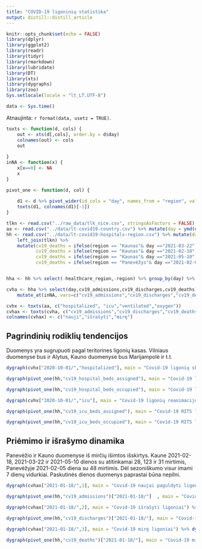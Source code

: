 ```yaml
---
title: "COVID-19 ligoninių statistika"
output: distill::distill_article
---
```


```r
knitr::opts_chunk$set(echo = FALSE)
library(dplyr)
library(ggplot2)
library(readr)
library(tidyr)
library(rmarkdown)
library(lubridate)
library(DT)
library(xts)
library(dygraphs)
library(zoo)
Sys.setlocale(locale = "lt_LT.UTF-8")
```

```r
data <- Sys.time()
```

Atnaujinta: `r format(data, usetz = TRUE)`. 

```r

toxts <- function(d, cols) {
    out <- xts(d[,cols], order.by = d$day)
    colnames(out) <- cols
    out
    
}
inNA <- function(x) {
    x[x==0] <- NA    
    x
}

pivot_one <- function(d, col) {
    
    d1 <- d %>% pivot_wider(id_cols = "day", names_from = "region", values_from =all_of(col))
    toxts(d1, colnames(d1)[-1])
}

tlkn <- read.csv("../raw_data/tlk_nice.csv", stringsAsFactors = FALSE)
aa <- read.csv("../data/lt-covid19-country.csv") %>% mutate(day = ymd(day))
hh <- read.csv("../data/lt-covid19-hospitals-region.csv") %>% mutate(day = ymd(day)) %>% 
    left_join(tlkn) %>% 
    mutate(cv19_deaths = ifelse(region == "Kaunas"& day =="2021-03-22",NA,cv19_deaths),
           cv19_deaths = ifelse(region == "Kaunas"& day =="2021-02-18",NA,cv19_deaths),
           cv19_deaths = ifelse(region == "Kaunas"& day =="2021-05-10",NA,cv19_deaths),
           cv19_deaths = ifelse(region == "Panevėžys"& day =="2021-02-05",NA,cv19_deaths))


hha <- hh %>% select(-healthcare_region,-region) %>% group_by(day) %>% summarise_all(sum) 

cvha <- hha %>% select(day,cv19_admissions,cv19_discharges,cv19_deaths) %>% 
    mutate_at(inNA,.vars=c("cv19_admissions","cv19_discharges","cv19_deaths"))

cvhx <- toxts(aa, c("hospitalized", "icu","ventilated","oxygen"))
cvhax <- toxts(cvha, c("cv19_admissions","cv19_discharges","cv19_deaths"))
colnames(cvhax) <- c("nauji","išrašyti","mirę")

```

## Pagrindinių rodiklių tendencijos

Duomenys yra sugrupuoti pagal teritorines ligonių kasas. Vilniaus duomenyse bus ir Alytus, Kauno duomenyse bus Marijampolė ir t.t.

```r
dygraph(cvhx["2020-10-01/","hospitalized"], main = "Covid-19 ligonių skaičius") %>% dyOptions(colors = RColorBrewer::brewer.pal(3, "Set1")[c(1,2)]) %>% dyRangeSelector     
```

```r
dygraph(pivot_one(hh,"cv19_hospital_beds_assigned"), main = "Covid-19 lovų skaičius") %>% dyOptions(colors = RColorBrewer::brewer.pal(5, "Set1")) %>% dyRangeSelector    
```


```r
dygraph(pivot_one(hh,"cv19_hospital_beds_occupied"), main = "Covid-19 ligonių skaičius") %>% dyOptions(colors = RColorBrewer::brewer.pal(5, "Set1")) %>% dyRangeSelector    
```


```r
dygraph(cvhx["2020-10-01/","icu"], main = "Covid-19 ligonių reanimacijoje skaičius") %>% dyOptions(colors = RColorBrewer::brewer.pal(3, "Set1")[1]) %>% dyRangeSelector    
```

```r
dygraph(pivot_one(hh,"cv19_icu_beds_assigned"), main = "Covid-19 RITS lovų skaičius") %>% dyOptions(colors = RColorBrewer::brewer.pal(5, "Set1")) %>% dyRangeSelector    
```

```r
dygraph(pivot_one(hh,"cv19_icu_beds_occupied"), main = "Covid-19 RITS ligonių skaičius") %>% dyOptions(colors = RColorBrewer::brewer.pal(5, "Set1")) %>% dyRangeSelector    
```

## Priėmimo ir išrašymo dinamika

Panevėžio ir Kauno duomenyse iš mirčių išimtos išskirtys. Kaune 2021-02-18,  2021-03-22 ir 2021-05-10 dienos su atitinkamai 28, 123 ir 31 mirtimis, Panevėžyje 2021-02-05 diena su 48 mirtimis. Dėl sezoniškumo visur imami 7 dienų vidurkiai. Paskutinės dienos duomenys paprastai būna nepilni.

```r
dygraph(cvhax["2021-01-18/",1], main = "Covid-19 naujai paguldyti ligoniai") %>% dyOptions(colors = RColorBrewer::brewer.pal(3, "Set1")[1]) %>% dyRangeSelector %>% dyRoller(rollPeriod = 7)   
```
```r
dygraph(pivot_one(hh,"cv19_admissions")["2021-01-18/"]  , main = "Covid-19 naujai paguldyti ligoniai") %>% dyOptions(colors = RColorBrewer::brewer.pal(5, "Set1")) %>% dyRangeSelector %>% dyRoller(rollPeriod = 7) %>% dyCSS("left_legend.css")
```


```r
dygraph(cvhax["2021-01-18/",2], main = "Covid-19 išrašyti ligoniai") %>% dyOptions(colors = RColorBrewer::brewer.pal(3, "Set1")[1]) %>% dyRangeSelector  %>%  dyRoller(rollPeriod = 7)    
```

```r
dygraph(pivot_one(hh,"cv19_discharges")["2021-01-18/"], main = "Covid-19 išrašyti ligoniai") %>% dyOptions(colors = RColorBrewer::brewer.pal(5, "Set1")) %>% dyRangeSelector  %>% dyRoller(rollPeriod = 7)  %>% dyCSS("left_legend.css")
```

```r
dygraph(cvhax["2021-01-18/",3], main = "Covid-19 mirę ligoniai") %>% dyOptions(colors = RColorBrewer::brewer.pal(3, "Set1")[1]) %>% dyRangeSelector    %>% dyRoller(rollPeriod = 7)    
```

```r
dygraph(pivot_one(hh,"cv19_deaths")["2021-01-18/"], main = "Covid-19 mirę ligoniai") %>% dyOptions(colors = RColorBrewer::brewer.pal(5, "Set1")) %>% dyRangeSelector   %>% dyRoller(rollPeriod = 7) %>% dyCSS("left_legend.css")
```



